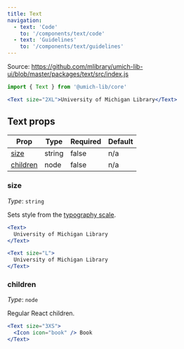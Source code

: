 ```yaml
---
title: Text
navigation:
  - text: 'Code'
    to: '/components/text/code'
  - text: 'Guidelines'
    to: '/components/text/guidelines'
---
```



Source: https://github.com/mlibrary/umich-lib-ui/blob/master/packages/text/src/index.js

```js
import { Text } from '@umich-lib/core'
```

```jsx live
<Text size="2XL">University of Michigan Library</Text>
```

## Text props

|Prop|Type|Required|Default|
|----|----|--------|-------|
|[size](#size)|string|false|n/a|
|[children](#children)|node|false|n/a|


### size

*Type*: `string`

Sets style from the [typography scale](/guides/typography/scale).

```jsx live=true
<Text>
  University of Michigan Library
</Text>
```

```jsx live=true
<Text size="L">
  University of Michigan Library
</Text>
```

### children

*Type*: `node`

Regular React children.

```jsx live=true
<Text size="3XS">
  <Icon icon="book" /> Book
</Text>
```